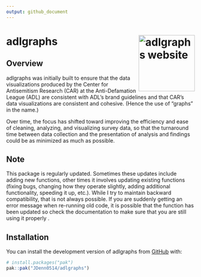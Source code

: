 ```yaml
---
output: github_document
---
```


# adlgraphs <a href="https://jdenn0514.github.io/adlgraphs/"><img src="man/figures/logo.png" align="right" height="150" alt="adlgraphs website" /></a>

## Overview

adlgraphs was initially built to ensure that the data visualizations produced 
by the Center for Antisemitism Research (CAR) at the Anti-Defamation League 
(ADL) are consistent with ADL's brand  guidelines and that CAR's data 
visualizations are consistent and cohesive. (Hence the use of "graphs" in the 
name.)

Over time, the focus has shifted toward improving the efficiency
and ease of cleaning, analyzing, and visualizing survey data, so that the 
turnaround time between data collection and the presentation of analysis and 
findings could be as minimized as much as possible. 

## Note

This package is regularly updated. Sometimes these updates include adding new
functions, other times it involves updating existing functions (fixing bugs, 
changing how they operate slightly, adding additional functionality, speeding
it up, etc.). While I try to maintain backward compatibility, that is not always
possible. If you are suddenly getting an error message when re-running old code,
it is possible that the function has been updated so check the documentation to
make sure that you are still using it properly .


## Installation

You can install the development version of adlgraphs from [GitHub](https://github.com/) with:

``` r
# install.packages("pak")
pak::pak("JDenn0514/adlgraphs")
```

